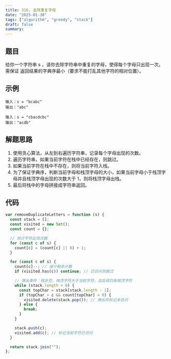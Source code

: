 ```yaml
---
title: 316. 去除重复字母
date: "2025-01-30"
tags: ["algorithm", "greedy", "stack"]
draft: false
summary:
---
```


## 题目

给你一个字符串 s ，请你去除字符串中重复的字母，使得每个字母只出现一次。需保证 返回结果的字典序最小（要求不能打乱其他字符的相对位置）。

## 示例

```
输入：s = "bcabc"
输出："abc"
```

```
输入：s = "cbacdcbc"
输出："acdb"
```

## 解题思路

1. 使用贪心算法，从左到右遍历字符串，记录每个字母出现的次数。
2. 遍历字符串，如果当前字符在栈中已经存在，则跳过。
3. 如果当前字符在栈中不存在，则将当前字符入栈。
4. 为了保证字典序，判断当前字母和栈顶字母的大小，如果当前字母小于栈顶字母并且栈顶字母出现的次数大于 1，则将栈顶字母出栈。
5. 最后将栈中的字母拼接成字符串返回。

## 代码

```js
var removeDuplicateLetters = function (s) {
  const stack = [];
  const visited = new Set();
  const count = {};

  // 统计字符出现次数
  for (const c of s) {
    count[c] = (count[c] || 0) + 1;
  }

  for (const c of s) {
    count[c]--; // 减少剩余计数
    if (visited.has(c)) continue; // 已访问则跳过

    // 弹出条件：栈非空，栈顶字符大于当前字符，且后续仍有栈顶字符
    while (stack.length > 0) {
      const topChar = stack[stack.length - 1];
      if (topChar > c && count[topChar] > 0) {
        visited.delete(stack.pop()); // 弹出并标记未访问
      } else {
        break;
      }
    }

    stack.push(c);
    visited.add(c); // 标记当前字符已访问
  }

  return stack.join("");
};
```

